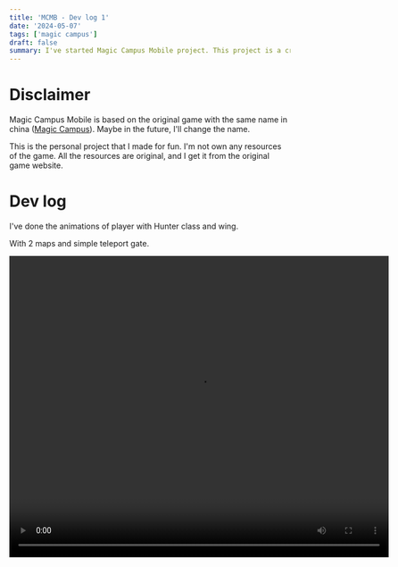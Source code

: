 ```yaml
---
title: 'MCMB - Dev log 1'
date: '2024-05-07'
tags: ['magic campus']
draft: false
summary: I've started Magic Campus Mobile project. This project is a cross-device game (Mac/Web/Mobile) based on Magic Campus of Lezi
---
```


# Disclaimer

Magic Campus Mobile is based on the original game with the same name in china ([Magic Campus](https://mc.lezi.com/)). Maybe in the future, I'll change the name. 

This is the personal project that I made for fun. I'm not own any resources of the game. All the resources are original, and I get it from the original game website.

# Dev log

I've done the animations of player with Hunter class and wing.

With 2 maps and simple teleport gate.

<video width="680" height="540" controls>
  <source src="/blog/mc/1/1.mp4" type="video/mp4" />
</video>
